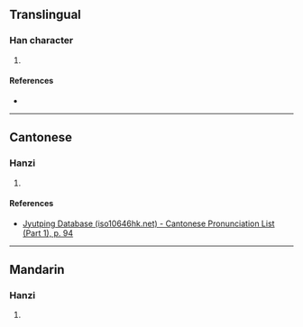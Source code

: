 {{character info/new}}
==Translingual==

===Han character===
{{Han char|rn=38|rad=女|as=09|sn=12|four=|canj=VYTD|ids=⿰女亲}}

# {{defn|Han|sort=女09}}

====References====
* {{Han ref|kx=0266.220|dkj=06483|dj=0533.260|hdz=21068.110|uh=5A87|ud=23175}}

----

==Cantonese==

===Hanzi===
{{yue-hanzi|jyut=[[can1]]|y=chan1}}

# {{defn|lang=yue|sort=女09}}

====References====
* [http://www.iso10646hk.net/jp/document/download.jsp Jyutping Database (iso10646hk.net) - Cantonese Pronunciation List (Part 1), p. 94]

----

==Mandarin==

===Hanzi===
{{cmn-hanzi|pin=[[qīn]] ([[qin1]])|wg=ch'in<sup>1</sup>}}

# {{defn|lang=cmn|sort=女09}}